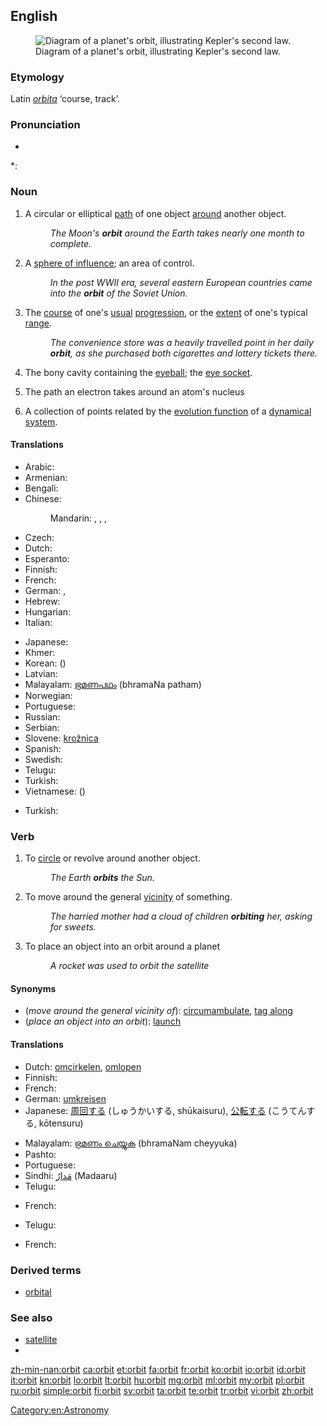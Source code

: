 ==English==
[[Image:Kepler2.gif|thumb|right|Diagram of a planet's orbit, illustrating Kepler's second law.]]

===Etymology===
Latin ''[[orbita]]'' ‘course, track’.

===Pronunciation===
* {{audio|en-us-orbit.ogg|Audio (US)}}

*: {{rhymes|ɔː(r)bɪt}}

===Noun===
{{en-noun}}

# A circular or elliptical [[path]] of one object [[around]] another object.
#: ''The Moon's '''orbit''' around the Earth takes nearly one month to complete.''
# A [[sphere of influence]]; an area of control.
#: ''In the post WWII era, several eastern European countries came into the '''orbit''' of the Soviet Union.''
# The [[course]] of one's [[usual]] [[progression]], or the [[extent]] of one's typical [[range]].
#: ''The convenience store was a heavily travelled point in her daily '''orbit''', as she purchased both cigarettes and lottery tickets there.''
# {{anatomy}} The bony cavity containing the [[eyeball]]; the [[eye socket]].
# {{physics}} The path an electron takes around an atom's nucleus
# {{mathematics}} A collection of points related by the [[evolution function]] of a [[dynamical system]].

====Translations====
{{trans-top|path of one object around another}}
* Arabic: {{t|ar|مدار|m|tr=madaar}}
* Armenian: {{t-|hy|ուղեծիր|tr=uġeçir}}
* Bengali: {{t|bn|কক্ষপথ|sc=Beng}}
* Chinese:
*: Mandarin: {{t|zh|軌道|sc=Hani}}, {{t|zh|轨道|tr=guǐdào|sc=Hani}}, {{t|zh|軌跡|sc=Hani}}, {{t|zh|轨迹|tr=guǐjì|sc=Hani}}
* Czech: {{t-|cs|oběžná dráha|f}}
* Dutch: {{t+|nl|baan|f}}
* Esperanto: {{t-|eo|orbito|xs=Esperanto}}
* Finnish: {{t-|fi|kiertorata}}
* French: {{t+|fr|orbite|f}}
* German: {{t-|de|Umlaufbahn|f}}, {{t+|de|Orbit|m}}
* Hebrew: {{t|he|מסלול|m|tr=maslul}}
* Hungarian: {{t-|hu|űrpálya}}
* Italian: {{t+|it|orbita|f}}
{{trans-mid}}
* Japanese: {{t|ja|軌道|tr=きどう, kidō}}
* Khmer: {{t|km|គន្លង|tr=kon long|sc=Khmr}}
* Korean: {{t|ko|궤도|tr=gwedo}} ({{t|ko|軌道}})
* Latvian: {{t|lv|orbīta|f}}
* Malayalam: [[ഭ്രമണപഥം]] (bhramaNa patham)
* Norwegian: {{t|no|bane|m}}
* Portuguese: {{t+|pt|órbita|f}}
* Russian: {{t+|ru|орбита|f|tr=orbíta}}
* Serbian: {{t-|sr|kružnica|f}}
* Slovene: [[krožnica]] {{f}}
* Spanish: {{t+|es|órbita|f}}
* Swedish: {{t|sv|omloppsbana|c}}
* Telugu: {{t|te|కక్ష్య|tr=kashya|sc=Telu}}
* Turkish: {{t+|tr|yörünge}}
* Vietnamese: {{t|vi|quỹ đạo}} ({{t|vi|軌道}})
{{trans-bottom}}

{{trans-top|sphere of influence}}
* Turkish: {{t|tr|uydu}}
{{trans-mid}}
{{trans-bottom}}

{{trans-top|course of usual progression}}
{{trans-mid}}
{{trans-bottom}}

{{trans-see|eye socket}}

===Verb===
{{en-verb}}

# To [[circle]] or revolve around another object.
#: ''The Earth '''orbits''' the Sun.''
# To move around the general [[vicinity]] of something.
#: ''The harried mother had a cloud of children '''orbiting''' her, asking for sweets.''
# To place an object into an orbit around a planet
#: ''A rocket was used to orbit the satellite''

====Synonyms====
* (''move around the general vicinity of''): [[circumambulate]], [[tag along]]
* (''place an object into an orbit''): [[launch]]

====Translations====
{{trans-top|circle another object}}
* Dutch: [[omcirkelen]], [[omlopen]]
* Finnish: {{t+|fi|kiertää}}
* French: {{t+|fr|orbiter|alt=orbiter autour de}}
* German: [[umkreisen]]
* Japanese: [[周回する]] (しゅうかいする, shūkaisuru), [[公転する]] (こうてんする, kōtensuru)
{{trans-mid}}
* Malayalam: [[ഭ്രമണം ചെയ്യുക]] (bhramaNam cheyyuka)
* Pashto: {{t-|ps|څرخول|tr=carkhawəl|sc=ps-Arab|xs=Pashto}}
* Portuguese: {{t-|pt|orbitar}}
* Sindhi: [[مَدارُ]] (Madaaru) {{m}}
* Telugu: {{t|te|కక్ష్య|tr=kanya|sc=Telu}}
{{trans-bottom}}

{{trans-top|move around the general vicinity of}}
* French: {{t+|fr|orbiter|alt=orbiter autour de}}
{{trans-mid}}
* Telugu: {{t|te|ప్రదక్షిణం|tr=pradakshinam|sc=Telu}}
{{trans-bottom}}

{{trans-top|place an object into an orbit}}
* French: {{t-|fr|mettre en orbite}}
{{trans-mid}}
{{trans-bottom}}

===Derived terms===
* [[orbital]]

===See also===
* [[satellite]]
* {{pedialite}}

[[Category:en:Astronomy]]

[[zh-min-nan:orbit]]
[[ca:orbit]]
[[et:orbit]]
[[fa:orbit]]
[[fr:orbit]]
[[ko:orbit]]
[[io:orbit]]
[[id:orbit]]
[[it:orbit]]
[[kn:orbit]]
[[lo:orbit]]
[[lt:orbit]]
[[hu:orbit]]
[[mg:orbit]]
[[ml:orbit]]
[[my:orbit]]
[[pl:orbit]]
[[ru:orbit]]
[[simple:orbit]]
[[fi:orbit]]
[[sv:orbit]]
[[ta:orbit]]
[[te:orbit]]
[[tr:orbit]]
[[vi:orbit]]
[[zh:orbit]]